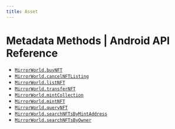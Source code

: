 ```yaml
---
title: Asset
---
```


# Metadata Methods | Android API Reference

- [`MirrorWorld.buyNFT`](/api-reference/android/evm/asset/buyNFT)
- [`MirrorWorld.cancelNFTListing`](/api-reference/android/evm/asset/cancelNFTListing)
- [`MirrorWorld.listNFT`](/api-reference/android/evm/asset/listNFT)
- [`MirrorWorld.transferNFT`](/api-reference/android/evm/asset/transferNFT)
- [`MirrorWorld.mintCollection`](/api-reference/android/evm/asset/mintCollection)
- [`MirrorWorld.mintNFT`](/api-reference/android/evm/asset/mintNFT)
- [`MirrorWorld.queryNFT`](/api-reference/android/evm/asset/queryNFT)
- [`MirrorWorld.searchNFTsByMintAddress`](/api-reference/android/evm/asset/searchNFTsByMintAddress)
- [`MirrorWorld.searchNFTsByOwner`](/api-reference/android/evm/asset/searchNFTsByOwner)
